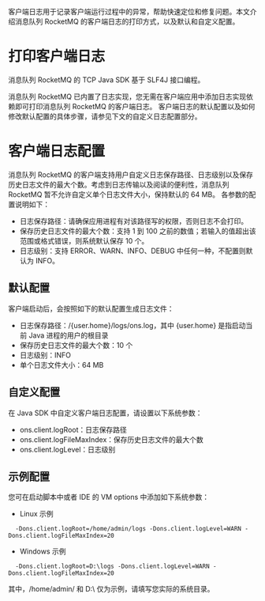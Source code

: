 客户端日志用于记录客户端运行过程中的异常，帮助快速定位和修复问题。本文介绍消息队列 RocketMQ 的客户端日志的打印方式，以及默认和自定义配置。
# 打印客户端日志

消息队列 RocketMQ 的 TCP Java SDK 基于 SLF4J 接口编程。

消息队列 RocketMQ 已内置了日志实现，您无需在客户端应用中添加日志实现依赖即可打印消息队列 RocketMQ 的客户端日志。
客户端日志的默认配置以及如何修改默认配置的具体步骤，请参见下文的自定义日志配置部分。

# 客户端日志配置

消息队列 RocketMQ 的客户端支持用户自定义日志保存路径、日志级别以及保存历史日志文件的最大个数。考虑到日志传输以及阅读的便利性，消息队列 RocketMQ 暂不允许自定义单个日志文件大小，保持默认的 64 MB。
各参数的配置说明如下：
- 日志保存路径：请确保应用进程有对该路径写的权限，否则日志不会打印。
- 保存历史日志文件的最大个数：支持 1 到 100 之前的数值；若输入的值超出该范围或格式错误，则系统默认保存 10 个。
- 日志级别：支持 ERROR、WARN、INFO、DEBUG 中任何一种，不配置则默认为 INFO。

## 默认配置

客户端启动后，会按照如下的默认配置生成日志文件：
- 日志保存路径：/{user.home}/logs/ons.log，其中 {user.home} 是指启动当前 Java 进程的用户的根目录
- 保存历史日志文件的最大个数：10 个
- 日志级别：INFO
- 单个日志文件大小：64 MB

## 自定义配置

在 Java SDK 中自定义客户端日志配置，请设置以下系统参数：
- ons.client.logRoot：日志保存路径
- ons.client.logFileMaxIndex：保存历史日志文件的最大个数
- ons.client.logLevel：日志级别

## 示例配置

您可在启动脚本中或者 IDE 的 VM options 中添加如下系统参数：
- Linux 示例
```
  -Dons.client.logRoot=/home/admin/logs -Dons.client.logLevel=WARN -Dons.client.logFileMaxIndex=20
```
- Windows 示例
```
  -Dons.client.logRoot=D:\logs -Dons.client.logLevel=WARN -Dons.client.logFileMaxIndex=20
```
其中，/home/admin/ 和 D:\ 仅为示例，请填写您实际的系统目录。